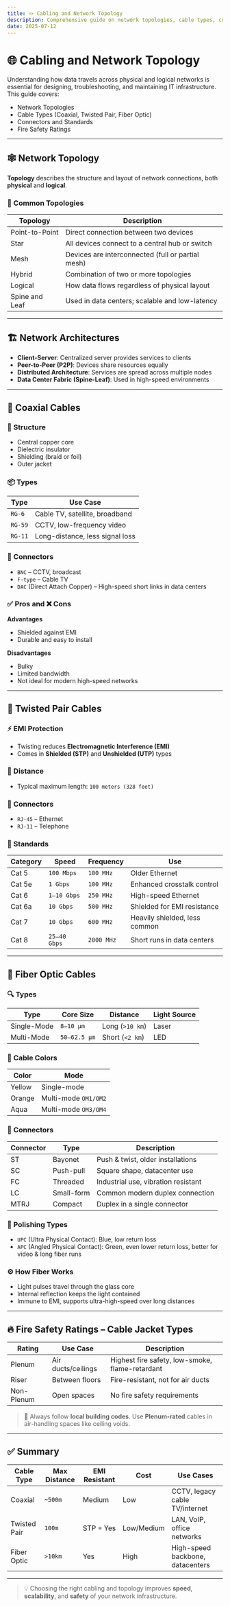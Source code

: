 ```yaml
---
title: 🪢 Cabling and Network Topology
description: Comprehensive guide on network topologies, cable types, connectors, standards, and fire ratings.
date: 2025-07-12
---
```


# 🌐 Cabling and Network Topology

Understanding how data travels across physical and logical networks is essential for designing, troubleshooting, and maintaining IT infrastructure. This guide covers:

- Network Topologies  
- Cable Types (Coaxial, Twisted Pair, Fiber Optic)  
- Connectors and Standards  
- Fire Safety Ratings

---

## 🕸️ Network Topology

**Topology** describes the structure and layout of network connections, both **physical** and **logical**.

### 📌 Common Topologies

| Topology        | Description                                                                 |
|-----------------|-----------------------------------------------------------------------------|
| Point-to-Point  | Direct connection between two devices                                        |
| Star            | All devices connect to a central hub or switch                              |
| Mesh            | Devices are interconnected (full or partial mesh)                           |
| Hybrid          | Combination of two or more topologies                                       |
| Logical         | How data flows regardless of physical layout                                |
| Spine and Leaf  | Used in data centers; scalable and low-latency                              |

---

## 🏗️ Network Architectures

- **Client-Server**: Centralized server provides services to clients  
- **Peer-to-Peer (P2P)**: Devices share resources equally  
- **Distributed Architecture**: Services are spread across multiple nodes  
- **Data Center Fabric (Spine-Leaf)**: Used in high-speed environments

---

## 🔌 Coaxial Cables

### 🧵 Structure

- Central copper core  
- Dielectric insulator  
- Shielding (braid or foil)  
- Outer jacket

### 📦 Types

| Type     | Use Case                       |
|----------|--------------------------------|
| `RG-6`   | Cable TV, satellite, broadband |
| `RG-59`  | CCTV, low-frequency video      |
| `RG-11`  | Long-distance, less signal loss|

### 🔗 Connectors

- `BNC` – CCTV, broadcast  
- `F-type` – Cable TV  
- `DAC` (Direct Attach Copper) – High-speed short links in data centers

### ✅ Pros and ❌ Cons

**Advantages**  
- Shielded against EMI  
- Durable and easy to install  

**Disadvantages**  
- Bulky  
- Limited bandwidth  
- Not ideal for modern high-speed networks

---

## 🧵 Twisted Pair Cables

### ⚡ EMI Protection

- Twisting reduces **Electromagnetic Interference (EMI)**  
- Comes in **Shielded (STP)** and **Unshielded (UTP)** types

### 📏 Distance

- Typical maximum length: `100 meters (328 feet)`

### 🧩 Connectors

- `RJ-45` – Ethernet  
- `RJ-11` – Telephone

### 🧪 Standards

| Category | Speed         | Frequency  | Use                               |
|----------|---------------|------------|-----------------------------------|
| Cat 5    | `100 Mbps`    | `100 MHz`  | Older Ethernet                    |
| Cat 5e   | `1 Gbps`      | `100 MHz`  | Enhanced crosstalk control        |
| Cat 6    | `1–10 Gbps`   | `250 MHz`  | High-speed Ethernet               |
| Cat 6a   | `10 Gbps`     | `500 MHz`  | Shielded for EMI resistance       |
| Cat 7    | `10 Gbps`     | `600 MHz`  | Heavily shielded, less common     |
| Cat 8    | `25–40 Gbps`  | `2000 MHz` | Short runs in data centers        |

---

## 🧬 Fiber Optic Cables

### 🔍 Types

| Type        | Core Size   | Distance        | Light Source     |
|-------------|-------------|-----------------|------------------|
| Single-Mode | `8–10 µm`   | Long (`>10 km`) | Laser            |
| Multi-Mode  | `50–62.5 µm`| Short (`<2 km`) | LED              |

### 🎨 Cable Colors

| Color     | Mode                          |
|-----------|-------------------------------|
| Yellow    | Single-mode                   |
| Orange    | Multi-mode `OM1/OM2`          |
| Aqua      | Multi-mode `OM3/OM4`          |

### 🔗 Connectors

| Connector | Type        | Description                         |
|-----------|-------------|-------------------------------------|
| ST        | Bayonet     | Push & twist, older installations   |
| SC        | Push-pull   | Square shape, datacenter use       |
| FC        | Threaded    | Industrial use, vibration resistant|
| LC        | Small-form  | Common modern duplex connection    |
| MTRJ      | Compact     | Duplex in a single connector       |

### 🔁 Polishing Types

- `UPC` (Ultra Physical Contact): Blue, low return loss  
- `APC` (Angled Physical Contact): Green, even lower return loss, better for video & long fiber runs

### ⚙️ How Fiber Works

- Light pulses travel through the glass core  
- Internal reflection keeps the light contained  
- Immune to EMI, supports ultra-high-speed over long distances

---

## 🔥 Fire Safety Ratings – Cable Jacket Types

| Rating        | Use Case              | Description                                 |
|---------------|-----------------------|---------------------------------------------|
| Plenum        | Air ducts/ceilings    | Highest fire safety, low-smoke, flame-retardant |
| Riser         | Between floors        | Fire-resistant, not for air ducts           |
| Non-Plenum    | Open spaces           | No fire safety requirements                 |

> 🧯 Always follow **local building codes**. Use **Plenum-rated** cables in air-handling spaces like ceiling voids.

---

## ✅ Summary

| Cable Type     | Max Distance | EMI Resistant | Cost      | Use Cases                        |
|----------------|--------------|----------------|-----------|----------------------------------|
| Coaxial        | `~500m`      | Medium         | Low       | CCTV, legacy cable TV/internet   |
| Twisted Pair   | `100m`       | STP = Yes      | Low/Medium| LAN, VoIP, office networks       |
| Fiber Optic    | `>10km`      | Yes            | High      | High-speed backbone, datacenters |

---

> 💡 Choosing the right cabling and topology improves **speed**, **scalability**, and **safety** of your network infrastructure.

